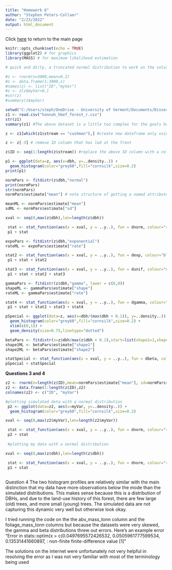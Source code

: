 ```yaml
---
title: "Homework 6"
author: "Stephen Peters-Collaer"
date: "2/23/2022"
output: html_document
---
```

Click [here](index.html) to return to the main page
```r
knitr::opts_chunk$set(echo = TRUE)
library(ggplot2) # for graphics
library(MASS) # for maximum likelihood estimation
```

```r
# quick and dirty, a truncated normal distribution to work on the solution set

#z <- rnorm(n=3000,mean=0.2)
#z <- data.frame(1:3000,z)
#names(z) <- list("ID","myVar")
#z <- z[z$myVar>0,]
#str(z)
#summary(z$myVar)

```

```r
setwd("C:/Users/steph/OneDrive - University of Vermont/Documents/Dissertation_Research/StreamCarbon") #Set working directory where data is located
z1 <- read.csv("hannah_hbef_forest_r.csv")
str(z1)
summary(z1) #The above dataset is a little too complex for the goals here, so I'm going to create a new, simplified dataframe that only has one site 

z <- z1[which(z1$stream == "cushman"),] #create new dataframe only using stream Cushman

z <- z[-3] # remove ID column that has lwd at the front

z$ID <- seq(1:length(z$stream)) #replace the above ID column with a column of integers values

```


```r
p1 <- ggplot(data=z, aes(x=dbh, y=..density..)) +
  geom_histogram(color="grey60",fill="cornsilk",size=0.2) 
print(p1)
```

```r
normPars <- fitdistr(z$dbh,"normal")
print(normPars)
str(normPars)
normPars$estimate["mean"] # note structure of getting a named attribute
```

```r
meanML <- normPars$estimate["mean"]
sdML <- normPars$estimate["sd"]

xval <- seq(0,max(z$dbh),len=length(z$dbh))

 stat <- stat_function(aes(x = xval, y = ..y..), fun = dnorm, colour="red", n = length(z$dbh), args = list(mean = meanML, sd = sdML))
 p1 + stat
```

```r
expoPars <- fitdistr(z$dbh,"exponential")
rateML <- expoPars$estimate["rate"]

stat2 <- stat_function(aes(x = xval, y = ..y..), fun = dexp, colour="blue", n = length(z$dbh), args = list(rate=rateML))
 p1 + stat + stat2
```

```r
stat3 <- stat_function(aes(x = xval, y = ..y..), fun = dunif, colour="darkgreen", n = length(z$dbh), args = list(min=min(z$dbh), max=max(z$dbh)))
 p1 + stat + stat2 + stat3
```

```r
gammaPars <- fitdistr(z$dbh,"gamma", lower = c(0,0))
shapeML <- gammaPars$estimate["shape"]
rateML <- gammaPars$estimate["rate"]

stat4 <- stat_function(aes(x = xval, y = ..y..), fun = dgamma, colour="brown", n = length(z$dbh), args = list(shape=shapeML, rate=rateML))
 p1 + stat + stat2 + stat3 + stat4
```

```r
pSpecial <- ggplot(data=z, aes(x=dbh/(max(dbh + 0.1)), y=..density..)) +
  geom_histogram(color="grey60",fill="cornsilk",size=0.2) + 
  xlim(c(0,1)) +
  geom_density(size=0.75,linetype="dotted")

betaPars <- fitdistr(x=z$dbh/max(z$dbh + 0.1),start=list(shape1=1,shape2=2),"beta", lower = c(0,0))
shape1ML <- betaPars$estimate["shape1"]
shape2ML <- betaPars$estimate["shape2"]

statSpecial <- stat_function(aes(x = xval, y = ..y..), fun = dbeta, colour="orchid", n = length(z$dbh), args = list(shape1=shape1ML,shape2=shape2ML))
pSpecial + statSpecial
```

**Questions 3 and 4**
```r
z2 <- rnorm(n=length(z$ID),mean=normPars$estimate["mean"], sd=normPars$estimate["sd"])
z2 <- data.frame(1:length(z$ID),z2)
colnames(z2) <- c("ID", "myVar")

```

```r
 
#plotting simulated data with a normal distribution
 p2 <- ggplot(data=z2, aes(x=myVar, y=..density..)) +
  geom_histogram(color="grey60",fill="cornsilk",size=0.2) 

xval <- seq(0,max(z2$myVar),len=length(z2$myVar))

 stat <- stat_function(aes(x = xval, y = ..y..), fun = dnorm, colour="red", n = length(z2$myVar), args = list(mean = meanML, sd = sdML))
 p2 + stat
 
 #plotting my data with a normal distribution

xval <- seq(0,max(z$dbh),len=length(z$dbh))

 stat <- stat_function(aes(x = xval, y = ..y..), fun = dnorm, colour="red", n = length(z$dbh), args = list(mean = meanML, sd = sdML))
 p1 + stat
 
```

Question 4
The two histogram profiles are relatively similar with the main distinction that my data have more observations below the mode than the simulated distributions.  This makes sense because this is a distribution of DBHs, and due to the land-use history of this forest, there are few large (old) trees, and more small (young) trees.  The simulated data are not capturing this dynamic very well but otherwise look okay.


I tried running the code on the the abv_mass_tonn column and the foliage_mass_tonn columns but because the datasets were very skewed, the gamma and beta distributions threw out errors.   Here's an example error "Error in stats::optim(x = c(0.0497695572426532, 0.0505961777599534, 0.13531441660897,  : non-finite finite-difference value [1]"

The solutions on the internet were unfortunately not very helpful in resolving the error as I was not very familiar with most of the terminology being used


